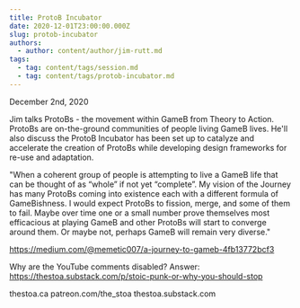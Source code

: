 ```yaml
---
title: ProtoB Incubator
date: 2020-12-01T23:00:00.000Z
slug: protob-incubator
authors:
  - author: content/author/jim-rutt.md
tags:
  - tag: content/tags/session.md
  - tag: content/tags/protob-incubator.md
---
```


December 2nd, 2020

Jim talks ProtoBs - the movement within GameB from Theory to Action. ProtoBs are on-the-ground communities of people living GameB lives. He'll also discuss the ProtoB Incubator has been set up to catalyze and accelerate the creation of ProtoBs while developing design frameworks for re-use and adaptation.

"When a coherent group of people is attempting to live a GameB life that can be thought of as “whole” if not yet “complete”. My vision of the Journey has many ProtoBs coming into existence each with a different formula of GameBishness. I would expect ProtoBs to fission, merge, and some of them to fail. Maybe over time one or a small number prove themselves most efficacious at playing GameB and other ProtoBs will start to converge around them. Or maybe not, perhaps GameB will remain very diverse."

https://medium.com/@memetic007/a-journey-to-gameb-4fb13772bcf3

Why are the YouTube comments disabled? Answer: https://thestoa.substack.com/p/stoic-punk-or-why-you-should-stop

thestoa.ca
patreon.com/the_stoa
thestoa.substack.com
